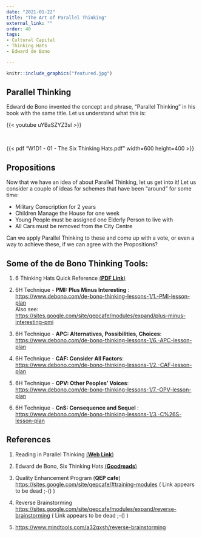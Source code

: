 ```yaml
---
date: "2021-01-22"
title: "The Art of Parallel Thinking"
external_link: ""
order: 40
tags:
- Cultural Capital
- Thinking Hats
- Edward de Bono

---
```


```r
knitr::include_graphics("featured.jpg")

```


## Parallel Thinking

Edward de Bono invented the concept and phrase, "Parallel Thinking" in his book with the same title. Let us understand what this is:

{{< youtube uYBaSZYZ3sI >}}

<br>

{{< pdf "W1D1 - 01 - The Six Thinking Hats.pdf" width=600 height=400 >}}


## Propositions

Now that we have an idea of about Parallel Thinking, let us get into it! Let us consider a couple of ideas for schemes that have been "around" for some time:

- Military Conscription for 2 years
- Children Manage the House for one week
- Young People must be assigned one Elderly Person to live with
- All Cars must be removed from the City Centre

Can we apply Parallel Thinking to these and come up with a vote, or even a way to achieve these, if we can agree with the Propositions?

## Some of the de Bono Thinking Tools: 

1. 6 Thinking Hats Quick Reference [(**PDF Link**)](W1D1 - 01 - The Six Thinking Hats.pdf)

2. 6H Technique - **PMI: Plus Minus Interesting** : <https://www.debono.com/de-bono-thinking-lessons-1/1.-PMI-lesson-plan>   
Also see:  
<https://sites.google.com/site/qepcafe/modules/expand/plus-minus-interesting-pmi>

3. 6H Technique - **APC: Alternatives, Possibilities, Choices**: <https://www.debono.com/de-bono-thinking-lessons-1/6.-APC-lesson-plan>


4. 6H Technique - **CAF: Consider All Factors**: <https://www.debono.com/de-bono-thinking-lessons-1/2.-CAF-lesson-plan>

5. 6H Technique - **OPV: Other Peoples' Voices**: <https://www.debono.com/de-bono-thinking-lessons-1/7.-OPV-lesson-plan>

6. 6H Technique - **CnS: Consequence and Sequel** : <https://www.debono.com/de-bono-thinking-lessons-1/3.-C%26S-lesson-plan>



## References

1. Reading in Parallel Thinking [(**Web Link**)](https://www.debonogroup.com/services/core-programs/lateral-thinking/parallel-thinking/)  

1. Edward de Bono, Six Thinking Hats [(**Goodreads**)](https://www.goodreads.com/book/show/97030.Six_Thinking_Hats)  

1. Quality Enhancement Program (**QEP cafe**) <https://sites.google.com/site/qepcafe/#training-modules> ( Link appears to be dead ;-() )

1. Reverse Brainstorming <https://sites.google.com/site/qepcafe/modules/expand/reverse-brainstorming> ( Link appears to be dead ;-() )

1. <https://www.mindtools.com/a32qxsh/reverse-brainstorming>
